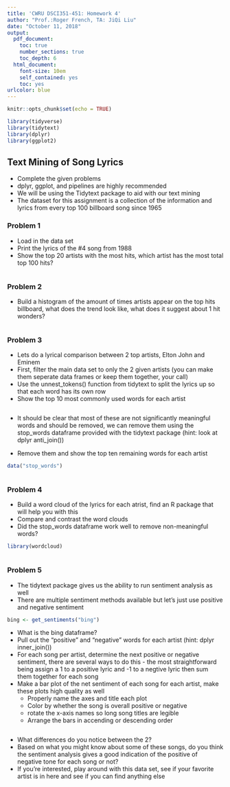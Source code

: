 ```yaml
---
title: 'CWRU DSCI351-451: Homework 4'
author: "Prof.:Roger French, TA: JiQi Liu"
date: "October 11, 2018"
output:
  pdf_document:
    toc: true
    number_sections: true
    toc_depth: 6
  html_document:
    font-size: 10em
    self_contained: yes
    toc: yes
urlcolor: blue
---
```

 
<!--
# Script Name: 1708cwru-dsci351-451-NAME.Rmd
# Purpose: This is a blank Rmd file to start a new open science data analysis from
# Authors: Roger H. French
# License: Creative Commons Attribution-ShareAlike 4.0 International License.
##########
# Latest Changelog Entires:
# v0.00.01 - 1501cwru-dsci-NAMEIT.RMD - Roger French started this blank Rmd
##########

# Rmd code goes below the comment marker!
-->


\setcounter{section}{1}
\setcounter{subsection}{1}
\setcounter{subsubsection}{0}

```r
knitr::opts_chunk$set(echo = TRUE)
```

```r
library(tidyverse)
library(tidytext)
library(dplyr)
library(ggplot2)
```
## Text Mining of Song Lyrics

- Complete the given problems
- dplyr, ggplot, and pipelines are highly recommended
- We will be using the Tidytext package to aid with our text mining
- The dataset for this assignment is a collection of the information and lyrics from every top 100 billboard song since 1965

### Problem 1

- Load in the data set
- Print the lyrics of the #4 song from 1988
- Show the top 20 artists with the most hits, which artist has the most total top 100 hits?

```r


```

### Problem 2

- Build a histogram of the amount of times artists appear on the top hits billboard, what does the trend look like, what does it suggest about 1 hit wonders?

```r



```

### Problem 3

- Lets do a lyrical comparison between 2 top artists, Elton John and Eminem
- First, filter the main data set to only the 2 given artists (you can make them seperate data frames or keep them together, your call)
- Use the unnest_tokens() function from tidytext to split the lyrics up so that each word has its own row
- Show the top 10 most commonly used words for each artist

```r


```

- It should be clear that most of these are not significantly meaningful words and should be removed, we can remove them using the stop_words dataframe provided with the tidytext package (hint: look at dplyr anti_join())

- Remove them and show the top ten remaining words for each artist

```r

data("stop_words")



```

### Problem 4

- Build a word cloud of the lyrics for each atrist, find an R package that will help you with this
- Compare and contrast the word clouds
- Did the stop_words dataframe work well to remove non-meaningful words?

```r

library(wordcloud)



```

### Problem 5

- The tidytext package gives us the ability to run sentiment analysis as well
- There are multiple sentiment methods available but let's just use positive and negative sentiment

```r

bing <- get_sentiments("bing")

```

- What is the bing dataframe?
- Pull out the "positive" and "negative" words for each artist (hint: dplyr inner_join())
- For each song per artist, determine the next positive or negative sentiment, there are several ways to do this - the most straightforward being assign a 1 to a positive lyric and -1 to a negtive lyric then sum them together for each song
- Make a bar plot of the net sentiment of each song for each artist, make these plots high quality as well
  - Properly name the axes and title each plot
  - Color by whether the song is overall positive or negative
  - rotate the x-axis names so long song titles are legible
  - Arrange the bars in accending or descending order

```r


```

- What differences do you notice between the 2?
- Based on what you might know about some of these songs, do you think the sentiment analysis gives a good indication of the positive of negative tone for each song or not?
- If you're interested, play around with this data set, see if your favorite artist is in here and see if you can find anything else

